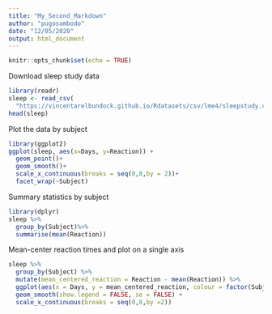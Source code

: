 ```yaml
---
title: "My_Second_Markdown"
author: "pugosambodo"
date: "12/05/2020"
output: html_document
---
```


```r
knitr::opts_chunk$set(echo = TRUE)
```
Download sleep study data
```r
library(readr)
sleep <- read_csv(
  "https://vincentarelbundock.github.io/Rdatasets/csv/lme4/sleepstudy.csv")
head(sleep)
```
Plot the data by subject
```r
library(ggplot2)
ggplot(sleep, aes(x=Days, y=Reaction)) +
  geom_point()+
  geom_smooth()+
  scale_x_continuous(breaks = seq(0,8,by = 2))+
  facet_wrap(~Subject)
```

Summary statistics by subject 

```r
library(dplyr)
sleep %>%
  group_by(Subject)%>%
  summarise(mean(Reaction))
```

Mean-center reaction times and plot on a single axis
```r
sleep %>%
  group_by(Subject) %>%
  mutate(mean_centered_reaction = Reaction - mean(Reaction)) %>%
  ggplot(aes(x = Days, y = mean_centered_reaction, colour = factor(Subject)))  + 
  geom_smooth(show.legend = FALSE, se = FALSE) +
  scale_x_continuous(breaks = seq(0,8,by =2))
```

  